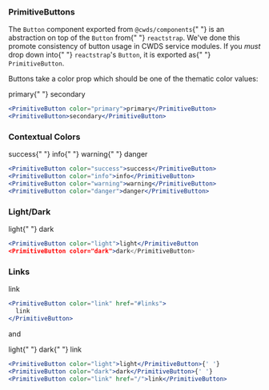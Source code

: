 
### PrimitiveButtons

<ReferenceCard>
  The <code>Button</code> component exported from <code>@cwds/components</code>{" "}
  is an abstraction on top of the <code>Button</code> from{" "}
  <code>reactstrap</code>. We've done this promote consistency of button usage
  in CWDS service modules. If you <em>must</em> drop down into{" "}
  <code>reactstrap</code>'s <code>Button</code>, it is exported as{" "}
  <code>PrimitiveButton</code>.
</ReferenceCard>

Buttons take a color prop which should be one of the thematic color values:

<div className="my-3">
  <PrimitiveButton color="primary">primary</PrimitiveButton>{" "}
  <PrimitiveButton color="secondary">secondary</PrimitiveButton>
</div>

```jsx
<PrimitiveButton color="primary">primary</PrimitiveButton>
<PrimitiveButton>secondary</PrimitiveButton>
```

### Contextual Colors

<div className="my-3">
  <PrimitiveButton color="success">success</PrimitiveButton>{" "}
  <PrimitiveButton color="info">info</PrimitiveButton>{" "}
  <PrimitiveButton color="warning">warning</PrimitiveButton>{" "}
  <PrimitiveButton color="danger">danger</PrimitiveButton>
</div>

```jsx
<PrimitiveButton color="success">success</PrimitiveButton>
<PrimitiveButton color="info">info</PrimitiveButton>
<PrimitiveButton color="warning">warning</PrimitiveButton>
<PrimitiveButton color="danger">danger</PrimitiveButton>
```

### Light/Dark

<div className="my-3">
  <PrimitiveButton color="light">light</PrimitiveButton>{" "}
  <PrimitiveButton color="dark">dark</PrimitiveButton>
</div>

```jsx
<PrimitiveButton color="light">light</PrimitiveButton
<PrimitiveButton color="dark">dark</PrimitiveButton>
```

### Links

<div className="my-3">
  <PrimitiveButton color="link" href="#links">
    link
  </PrimitiveButton>
</div>

```jsx
<PrimitiveButton color="link" href="#links">
  link
</PrimitiveButton>
```

and

<div className="my-3">
  <PrimitiveButton color="light">light</PrimitiveButton>{" "}
  <PrimitiveButton color="dark">dark</PrimitiveButton>{" "}
  <PrimitiveButton color="link" href="/">
    link
  </PrimitiveButton>
</div>

```jsx
<PrimitiveButton color="light">light</PrimitiveButton>{' '}
<PrimitiveButton color="dark">dark</PrimitiveButton>{' '}
<PrimitiveButton color="link" href="/">link</PrimitiveButton>
```
